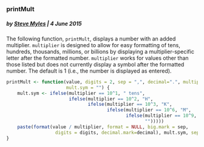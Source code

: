 ### printMult
##### by [Steve Myles](http://steve.mylesandmyles.info/) | 4 June 2015
The following function, `printMult`, displays a number with an added 
multiplier.  `multiplier` is designed to allow for easy formatting of tens, 
hundreds, thousands, millions, or billions by displaying a multiplier-specific 
letter after the formatted number.  `multiplier` works for values other than 
those listed but does not currently display a symbol after the formatted number.
The default is 1 (i.e., the number is displayed as entered).

```r
printMult <- function(value, digits = 2, sep = ",", decimal=".", multiplier = 1, 
                      mult.sym = "") {     
    mult.sym <- ifelse(multiplier == 10^1, " tens", 
                       ifelse(multiplier == 10^2, "H",
                              ifelse(multiplier == 10^3, "K",
                                     ifelse(multiplier == 10^6, "M",
                                            ifelse(multiplier == 10^9, "B", 
                                                   "")))))
    paste(format(value / multiplier, format = NULL, big.mark = sep, 
                  digits = digits, decimal.mark=decimal), mult.sym, sep="")
}
```
